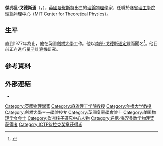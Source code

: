 '''傑弗里·戈德斯通'''（{{lang-en|'''Jeffrey Goldstone'''}}，{{bd|1933年|9月3日|||CatIdx=Jeffrey Goldstone}}），[[英國|英國]][[曼徹斯特|曼徹斯特]]出生的[[理論物理學|理論物理學]]家，任職於[[麻省理工學院|麻省理工學院]]理論物理中心（MIT Center for Theoretical Physics）。

==生平==
直到1977年為止，他在英國[[劍橋大學|劍橋大學]]工作。他以[[南部-戈德斯通定理|南部-戈德斯通定理]]而聞名<ref name="Atomic Many-Body Theory">{{cite book | author=Lindgren I. & Morrison J. | title=Atomic Many-Body Theory | edition=2nd ed. | page=215 | publisher=Springer-Verlag | year=1986 | isbn=0-387-10504-2}}</ref>。他目前正在進行[[量子計算機|量子計算機]]研究。

==參考資料==
{{reflist}}

==外部連結==
*{{MathGenealogy|id=66814}}

{{量子场论}}
{{ICTP狄拉克奖章获得者}}
{{丹尼·海涅曼数学物理奖获得者}}
{{Authority control}}

{{DEFAULTSORT:Goldstone, Jeffrey}}
[[Category:英國物理學家|Category:英國物理學家]]
[[Category:麻省理工学院教授|Category:麻省理工学院教授]]
[[Category:剑桥大学教授|Category:剑桥大学教授]]
[[Category:劍橋大學三一學院校友|Category:劍橋大學三一學院校友]]
[[Category:英國皇家學會院士|Category:英國皇家學會院士]]
[[Category:美国物理学会会士|Category:美国物理学会会士]]
[[Category:欧洲核子研究中心人物|Category:欧洲核子研究中心人物]]
[[Category:丹尼·海涅曼数学物理奖获得者|Category:丹尼·海涅曼数学物理奖获得者]]
[[Category:ICTP狄拉克奖章获得者|Category:ICTP狄拉克奖章获得者]]